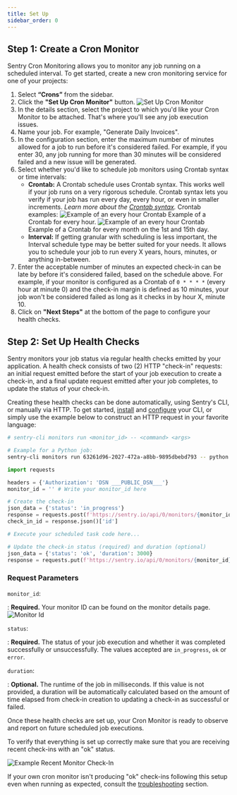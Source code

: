```yaml
---
title: Set Up
sidebar_order: 0
---
```


## Step 1: Create a Cron Monitor

Sentry Cron Monitoring allows you to monitor any job running on a scheduled interval. To get started, create a new cron monitoring service for one of your projects:

1. Select **“Crons”** from the sidebar.
2. Click the **"Set Up Cron Monitor"** button.
    ![Set Up Cron Monitor](cron-setup.png)
3. In the details section, select the project to which you'd like your Cron Monitor to be attached. That's where you'll see any job execution issues.
4. Name your job. For example, "Generate Daily Invoices".
5. In the configuration section, enter the maximum number of minutes allowed for a job to run before it's considered failed. For example, if you enter 30, any job running for more than 30 minutes will be considered failed and a new issue will be generated.
6. Select whether you'd like to schedule job monitors using Crontab syntax or time intervals:
    - **Crontab:** A Crontab schedule uses Crontab syntax. This works well if your job runs on a very rigorous schedule. Crontab syntax lets you verify if your job has run every day, every hour, or even in smaller increments. *Learn more about the [Crontab syntax](https://en.wikipedia.org/wiki/Cron).* Crontab examples:
        ![Example of an every hour Crontab](cron-setup-crontab-example-1.png)
        Example of a Crontab for every hour.
        ![Example of an every hour Crontab](cron-setup-crontab-example-2.png)
        Example of a Crontab for every month on the 1st and 15th day.
    - **Interval:** If getting granular with scheduling is less important, the Interval schedule type may be better suited for your needs. It allows you to schedule your job to run every X years, hours, minutes, or anything in-between.
7. Enter the acceptable number of minutes an expected check-in can be late by before it's considered failed, based on the schedule above. For example, if your monitor is configured as a Crontab of `0 * * * *` (every hour at minute 0) and the check-in margin is defined as 10 minutes, your job won't be considered failed as long as it checks in by hour X, minute 10.
8. Click on **"Next Steps"** at the bottom of the page to configure your health checks.


## Step 2: Set Up Health Checks

Sentry monitors your job status via regular health checks emitted by your application. A health check consists of two (2) HTTP "check-in" requests: an initial request emitted before the start of your job execution to create a check-in, and a final update request emitted after your job completes, to update the status of your check-in.

Creating these health checks can be done automatically, using Sentry's CLI, or manually via HTTP. To get started, [install](/product/cli/installation) and [configure](/product/cli/configuration) your CLI, or simply use the example below to construct an HTTP request in your favorite language:


```bash {tabTitle: CLI}
# sentry-cli monitors run <monitor_id> -- <command> <args>

# Example for a Python job:
sentry-cli monitors run 63261d96-2027-472a-a8bb-9895dbebd793 -- python path/to/file.py
```
```python
import requests

headers = {'Authorization': 'DSN ___PUBLIC_DSN___'}
monitor_id = '' # Write your monitor_id here

# Create the check-in
json_data = {'status': 'in_progress'}
response = requests.post(f'https://sentry.io/api/0/monitors/{monitor_id}/checkins/', headers=headers, json=json_data)
check_in_id = response.json()['id']

# Execute your scheduled task code here...

# Update the check-in status (required) and duration (optional)
json_data = {'status': 'ok', 'duration': 3000}
response = requests.put(f'https://sentry.io/api/0/monitors/{monitor_id}/checkins/{check_in_id}/', headers=headers, json=json_data)
```

### Request Parameters
`monitor_id`:

: **Required.** Your monitor ID can be found on the monitor details page.
![Monitor Id](cron-id-example.png)

`status`:

: **Required.** The status of your job execution and whether it was completed successfully or unsuccessfully. The values accepted are `in_progress`, `ok` or `error`.

`duration`:

: **Optional.** The runtime of the job in milliseconds. If this value is not provided, a duration will be automatically calculated based on the amount of time elapsed from check-in creation to updating a check-in as successful or failed.

Once these health checks are set up, your Cron Monitor is ready to observe and report on future scheduled job executions.

To verify that everything is set up correctly make sure that you are receiving recent check-ins with an "ok" status.

![Example Recent Monitor Check-In](cron-recent-checkin.png)

If your own cron monitor isn't producing "ok" check-ins following this setup even when running as expected, consult the [troubleshooting](/product/crons/troubleshooting/) section.
